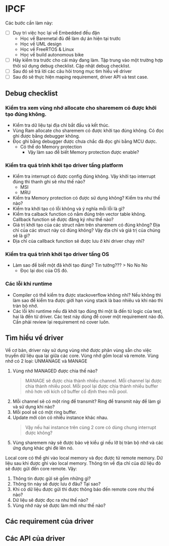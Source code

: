 # IPCF

Các bước cần làm này:

- [ ] Duy trì việc học lại về Embedded đều đặn
  - Học về Baremetal đủ để làm dự án hiện tại trước
  - Học về UML design
  - Học về FreeRTOS & Linux
  - Học về build autonomous bike
- [ ] Hãy kiểm tra trước cho cái mày đang làm. Tập trung vào một trường hợp thôi sử dụng debug checklist. Cập nhật debug checklist.
- [ ] Sau đó sẽ trả lời các câu hỏi trong mục tìm hiểu về driver
- [ ] Sau đó sẽ thực hiện maping requirement, driver API và test case.

## Debug checklist

### Kiểm tra xem vùng nhớ allocate cho sharemem có được khởi tạo đúng không.

- Kiểm tra dữ liệu tại địa chỉ bắt đầu và kết thúc.
- Vùng Ram allocate cho sharemem có được khởi tạo đúng không. Có đọc ghi được bằng debugger không.
- Đọc ghi bằng debugger được chưa chắc đã đọc ghi bằng MCU được.
  - Có thể do Memory protection
    - Vậy làm sao để biết Memory protection được enable?

### Kiểm tra quá trình khởi tạo driver tầng platform

- Kiểm tra interrupt có được config đúng không. Vậy khởi tạo interrupt đúng thì thanh ghi sẽ như thế nào?
  - MSI
  - MRU
- Kiểm tra Memory protection có được sử dụng không? Kiểm tra như thế nào?
- Kiểm tra khởi tạo có lỗi không và ý nghĩa mỗi lỗi là gì?
- Kiểm tra calback function có nằm đúng trên vector table không. Callback function sẽ được đăng ký như thế nào?
- Giá trị khởi tạo của các struct nằm trên sharemem có đúng không? Địa chỉ của các struct này có đúng không? Vậy địa chỉ và giá trị của chúng sẽ là gì?
- Địa chỉ của callback function sẽ được lưu ở khi driver chạy nhỉ?

### Kiểm tra quá trình khởi tạo driver tầng OS

- Làm sao để biết một đã khởi tạo đúng? Tin tưởng??? > No No No
  - Đọc lại doc của OS đó.

### Các lỗi khi runtime

- Compiler có thể kiểm tra được stackoverflow không nhỉ? Nếu không thì làm sao để kiểm tra được giới hạn vùng stack là bao nhiêu và khi nào thì tràn bộ nhớ.
- Các lỗi khi runtime nếu đã khởi tạo đúng thì một là đến từ logic của test, hai là đến từ driver. Các test này dùng để cover một requirement nào đó. Cần phải review lại requirement nó cover luôn.

## Tìm hiểu về driver

Về cơ bản, driver này sử dụng vùng nhớ được phân vùng sẵn cho việc truyền dữ liệu qua lại giữa các core.
Vùng nhớ gồm local và remote.
Vùng nhớ có 2 loại: UNMANAGE và MANAGE

1. Vùng nhớ MANAGED được chia thế nào?
   > MANAGE sẽ được chia thành nhiều channel. Mỗi channel lại được chia thành nhiều pool. Mỗi pool lại được chia thành nhiều buffer nhỏ hơn với kích cỡ buffer cố định theo mỗi pool.
2. Mỗi channel sẽ có một ring để transmit? Ring để transmit này để làm gì và sử dụng khi nào?
3. Mỗi pool sẽ có một ring buffer.
4. Update mới còn có nhiều instance khác nhau.
   > Vậy nếu hai instance trên cùng 2 core có dùng chung interrupt được không?
5. Vùng sharemem này sẽ được bảo vệ kiểu gì nếu lỡ bị tràn bộ nhớ và các ứng dụng khác ghi đè lên nó.

Local core có thể ghi vào local memory và đọc được từ remote memory.
Dữ liệu sau khi được ghi vào local memory. Thông tin về địa chỉ của dữ liệu đó sẽ được gửi đến core remote.
Vậy:

1. Thông tin được gửi sẽ gồm những gì?
2. Thông tin này sẽ được lưu ở đâu? Tại sao?
3. Khi có dữ liệu được gửi thì được thông báo đến remote core như thế nào?
4. Dữ liệu sẽ được đọc ra như thế nào?
5. Vùng nhớ này sẽ được làm mới như thế nào?

## Các requirement của driver

## Các API của driver
